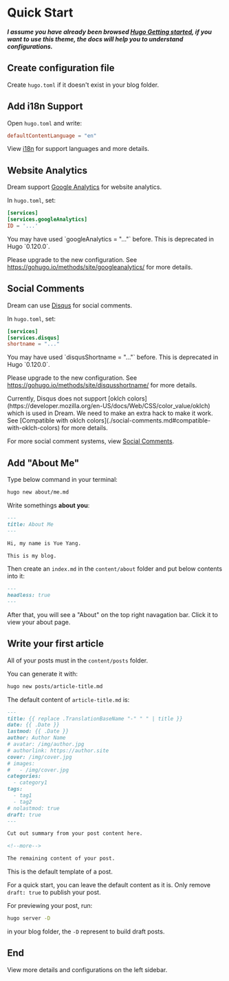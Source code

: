 
# Quick Start

**_I assume you have already been browsed [Hugo Getting started](https://gohugo.io/getting-started/), if you want to use this theme, the docs will help you to understand configurations._**

## Create configuration file

Create `hugo.toml` if it doesn't exist in your blog folder.

## Add i18n Support

Open `hugo.toml` and write:

```toml
defaultContentLanguage = "en"
```

View [i18n](./i18n.md) for support languages and more details.

## Website Analytics

Dream support [Google Analytics](https://www.google.com/analytics/) for website analytics.

In `hugo.toml`, set:

```toml
[services]
[services.googleAnalytics]
ID = '...'

```

<Callout type="warning">
You may have used `googleAnalytics = "..."` before. This is deprecated in Hugo `0.120.0`.

Please upgrade to the new configuration. See https://gohugo.io/methods/site/googleanalytics/ for more details.
</Callout>

## Social Comments

Dream can use [Disqus](https://disqus.com/) for social comments.

In `hugo.toml`, set:

```toml
[services]
[services.disqus]
shortname = "..."
```
<Callout type="warning">
You may have used `disqusShortname = "..."` before. This is deprecated in Hugo `0.120.0`.

Please upgrade to the new configuration. See https://gohugo.io/methods/site/disqusshortname/ for more details.
</Callout>

<Callout type="error">
Currently, Disqus does not support [oklch colors](https://developer.mozilla.org/en-US/docs/Web/CSS/color_value/oklch) which is used in Dream.
We need to make an extra hack to make it work. See [Compatible with oklch colors](./social-comments.md#compatible-with-oklch-colors) for more details.
</Callout>

For more social comment systems, view [Social Comments](./social-comments.md).

## Add "About Me"

Type below command in your terminal:

```bash
hugo new about/me.md
```

Write somethings **about you**:

```md
---
title: About Me
---

Hi, my name is Yue Yang.

This is my blog.
```

Then create an `index.md` in the `content/about` folder and put below contents into it:

```md
---
headless: true
---
```

After that, you will see a "About" on the top right navagation bar. Click it to view your about page.

## Write your first article

All of your posts must in the `content/posts` folder.

You can generate it with:

```bash
hugo new posts/article-title.md
```

The default content of `article-title.md` is:

```md
---
title: {{ replace .TranslationBaseName "-" " " | title }}
date: {{ .Date }}
lastmod: {{ .Date }}
author: Author Name
# avatar: /img/author.jpg
# authorlink: https://author.site
cover: /img/cover.jpg
# images:
#   - /img/cover.jpg
categories:
  - category1
tags:
  - tag1
  - tag2
# nolastmod: true
draft: true
---

Cut out summary from your post content here.

<!--more-->

The remaining content of your post.
```

This is the default template of a post.

For a quick start, you can leave the default content as it is. Only remove `draft: true` to publish your post.

For previewing your post, run:

```bash
hugo server -D
```

in your blog folder, the `-D` represent to build draft posts.

## End

View more details and configurations on the left sidebar.
